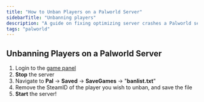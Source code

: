 ```yaml
---
title: "How to Unban Players on a Palworld Server"
sidebarTitle: "Unbanning players"
description: "A guide on fixing optimizing server crashes a Palworld server."
tags: "palworld"
---
```


## Unbanning Players on a Palworld Server

1. Login to the [game panel](https://game.berrybyte.net)
2. **Stop** the server
4. Navigate to **Pal** -> **Saved** -> **SaveGames** -> "**banlist.txt**"
5. Remove the SteamID of the player you wish to unban, and save the file
7. **Start** the server!